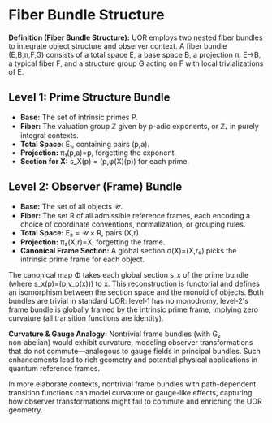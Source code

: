 
# Fiber Bundle Structure

**Definition (Fiber Bundle Structure):** UOR employs two nested fiber bundles to integrate object structure and observer context. A fiber bundle (E,B,π,F,G) consists of a total space E, a base space B, a projection π: E→B, a typical fiber F, and a structure group G acting on F with local trivializations of E.

## Level 1: Prime Structure Bundle

- **Base:** The set of intrinsic primes P.
- **Fiber:** The valuation group ℤ given by p-adic exponents, or ℤ₊ in purely integral contexts.
- **Total Space:** E₁, containing pairs (p,a).
- **Projection:** π₁(p,a)=p, forgetting the exponent.
- **Section for X:** s_X(p) = (p,φ(X)(p)) for each prime.

## Level 2: Observer (Frame) Bundle

- **Base:** The set of all objects 𝒰.
- **Fiber:** The set R of all admissible reference frames, each encoding a choice of coordinate conventions, normalization, or grouping rules.
- **Total Space:** E₂ = 𝒰 × R, pairs (X,r).
- **Projection:** π₂(X,r)=X, forgetting the frame.
- **Canonical Frame Section:** A global section σ(X)=(X,r₀) picks the intrinsic prime frame for each object.

The canonical map Φ takes each global section s_x of the prime bundle (where s_x(p)=(p,v_p(x))) to x. This reconstruction is functorial and defines an isomorphism between the section space and the monoid of objects. Both bundles are trivial in standard UOR: level‑1 has no monodromy, level‑2's frame bundle is globally framed by the intrinsic prime frame, implying zero curvature (all transition functions are identity).

**Curvature & Gauge Analogy:** Nontrivial frame bundles (with G₂ non‑abelian) would exhibit curvature, modeling observer transformations that do not commute—analogous to gauge fields in principal bundles. Such enhancements lead to rich geometry and potential physical applications in quantum reference frames.

In more elaborate contexts, nontrivial frame bundles with path-dependent transition functions can model curvature or gauge-like effects, capturing how observer transformations might fail to commute and enriching the UOR geometry.
